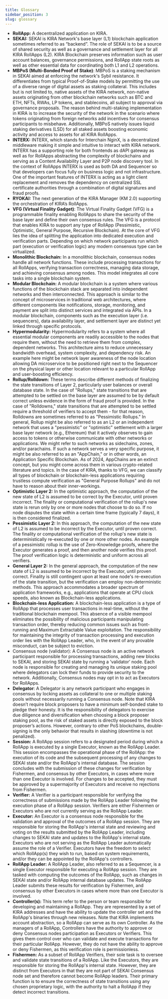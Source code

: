 ```yaml
---
title: Glossary
sidebar_position: 3
slug: glossary
---
```




- **RollApp:** A decentralized application on KIRA.
- **SEKAI:** SEKAI is KIRA Network's base layer (L1) blockchain application sometimes referred to as “backend”. The role of SEKAI is to be a source of shared security as well as a governance and settlement layer for all KIRA RollApps (L2). KIRA Blockchain preserves information such as user account balances, governance permissions, and RollApp state roots as well as other essential data for coordinating both L1 and L2 operations.
- **MBPoS (Multi-Bonded Proof of Stake)**: MBPoS is a staking mechanism in SEKAI aimed at enforcing the network's Sybil resistance. It differentiates from typical Proof-of-Stake models by permitting the use of a diverse range of digital assets as staking collateral. This includes but is not limited to, native assets of the KIRA network, non-native assets originating from other blockchain networks such as BTC and ETH, NFTs, RWAs, LP tokens, and stablecoins, all subject to approval via governance proposals. The reason behind multi-staking implementation in KIRA is to increase the security of the network in the scenario where tokens originating from foreign networks add incentives for consensus participants to misbehave. Additionally, MBPoS natively issues liquid staking derivatives (LSD) for all staked assets boosting economic activity and access to assets for all KIRA RollApps.
- **INTERX:** INTERX, which stands for Interchain NginX, is a decentralized middleware making it simple and intuitive to interact with KIRA network. INTERX has a supporting role for both frontends as dAPI gateway as well as for RollApps abstracting the complexity of blockchains and serving as a Content Availability Layer and P2P node discovery tool. In the context of RollApps INTERX is used as both DA and Sequencer so that developers can focus fully on business logic and not infrastructure. One of the important features of INTERX is acting as a light client replacement and removes the dependency on centralized SSL certificate authorities through a combination of digital signatures and fraud proofs.
- **RYOKAI:** The next generation of the KIRA Manager (KM 2.0) supporting the orchestration of KIRA’s RollApps.
- **VFG (Virtual Finality Gadget)**: The Virtual Finality Gadget (VFG) is a programmable finality enabling RollApps to share the security of the base layer and define their own consensus rules. The VFG is a protocol that enables KIRA to support any type of RollApp (Pessimistic, Optimistic, General Purpose, Recursive Blockchain). At the core of VFG lies the idea of splitting the application into dedicated execution and verification parts. Depending on which network participants run which part (execution or verification logic) any modern consensus type can be virtualized.
- **Monolithic Blockchain:** In a monolithic blockchain, consensus nodes handle all network functions. These include processing transactions for all RollApps, verifying transaction correctness, managing data storage, and achieving consensus among nodes. This model integrates all core tasks into a single blockchain system.
- **Modular Blockchain:** A modular blockchain is a system where various functions of the blockchain stack are separated into independent networks and then interconnected. This approach is similar to the concept of microservices in traditional web architectures, where different components like notifications, storage, monitoring, and payment are split into distinct services and integrated via APIs. In a modular blockchain, components such as the execution layer (i.e. sequencers), data availability layer, and settlement layer are distinct yet linked through specific protocols.
- **Hypermodularity:** Hypermodularity refers to a system where all essential modular components are readily accessible to the nodes that require them, without the need to retrieve them from complex, dependent networks. This architecture aims to reduce unnecessary bandwidth overhead, system complexity, and dependency risk. An example here might be network layer awareness of the node location allowing DA microservice to be positioned right next to the Sequencer on the physical layer or other location relevant to a particular RollApp and user-boosting efficiency.
- **Rollup/Rolldown:** These terms describe different methods of finalizing the state transitions of Layer 2, particularly user balances or overall database state. In the case of "Rollups," state transitions that are attempted to be settled on the base layer are assumed to be by default correct unless evidence in the form of fraud proof is provided. In the case of "Rolldowns," state transitions that are attempted to be settled require a threshold of verifiers to accept them - for that reason, Rolldowns are sometimes referred to as "Pessimistic Rollups." In general, Rollup might be also referred to as an L2 or an independent network that uses a "pessimistic" or "optimistic" settlement with a larger base layer network (e.g., Ethereum) that it actively observes to gain access to tokens or otherwise communicate with other networks or applications. We might refer to such networks as sidechains, zones, and/or parachains. If such a network serves a very specific purpose, it might be also referred to as an "AppChain," or in other words, an Application Specific Blockchain. As of 2024, AppChains are an extinct concept, but you might come across them in various crypto-related literature and topics. In the case of KIRA, thanks to VFG, we can classify all types of blockchain or blockchain-less applications requiring trustless compute verification as "General Purpose Rollups" and do not have to reason about their inner-workings.
- **Optimistic Layer 2:** In the optimistic approach, the computation of the new state of L2 is assumed to be correct by the Executor, until proven incorrect. The finality or computational verification of the rollup's new state is rerun only by one or more nodes that choose to do so. If no node disputes the state within a certain time frame (typically 7 days), it is then considered finalized.
- **Pessimistic Layer 2:** In this approach, the computation of the new state of L2 is assumed to be incorrect by the Executor, until proven correct. The finality or computational verification of the rollup's new state is deterministically re-executed by one or more other nodes. An example of a pessimistic rollup is the use of Zero-Knowledge proofs, where the Executor generates a proof, and then another node verifies this proof. The proof verification logic is deterministic and uniform across all verifiers.
- **General Layer 2:** In the general approach, the computation of the new state of L2 is assumed to be incorrect by the Executor, until proven correct. Finality is still contingent upon at least one node's re-execution of the state transition, but the verification can employ non-deterministic methods. This approach accommodates a broader spectrum of application frameworks, e.g., applications that operate at CPU clock speeds, also known as Blockchain-less applications.
- **Blockchain-less Application:** A blockchain-less application is a type of RollApp that processes user transactions in real-time, without the traditional blockchain mempool. This absence of a visible mempool eliminates the possibility of malicious participants manipulating transaction order, thereby reducing common issues such as front-running and Maximum Extractable Value exploitation. The responsibility for maintaining the integrity of transaction processing and execution order lies with the RollApp Leader, who, in the event of any provable misconduct, can be subject to eviction.
- Consensus node (validator): A Consensus node is an active network participant responsible for processing transactions, adding new blocks to SEKAI, and storing SEKAI state by running a ‘validator’ node. Each node is responsible for creating and managing its unique staking pool where delegators can lock their funds to provide security to the network. Additionally, Consensus nodes may opt in to act as Executors for RollApps.
- **Delegator**: A Delegator is any network participant who engages in consensus by locking assets as collateral to one or multiple staking pools without necessarily running a Consensus node. Note that KIRA doesn’t require block proposers to have a minimum self-bonded stake to pledge their honesty. It is the responsibility of delegators to exercise due diligence and diversification when choosing a block proposer staking pool, as the risk of staked assets is directly exposed to the block proposer’s actions. However, contrary to other PoS blockchains, double-signing is the only behavior that results in slashing (downtime is not penalized).
- **Session:** A RollApp session refers to a designated period during which a RollApp is executed by a single Executor, known as the RollApp Leader. This session encompasses the operational phase of the RollApp: the execution of its code and the subsequent processing of any changes to SEKAI state and/or the RollApp's internal database. The session concludes with the submission of these changes for verification by Fishermen, and consensus by other Executors, in cases where more than one Executor is involved. For changes to be accepted, they must be approved by a supermajority of Executors and receive no rejections from Fishermen.
- **Verifier:** A Verifier is a participant responsible for verifying the correctness of submissions made by the RollApp Leader following the execution phase of a RollApp session. Verifiers are either Fishermen or Executors who are not currently serving as the RollApp Leader.
- **Executor:** An Executor is a consensus node responsible for the validation and approval of the outcomes of a RollApp session. They are responsible for storing the RollApp's internal state and reviewing and voting on the results submitted by the RollApp Leader, including changes to SEKAI state and updates to the RollApp's internal state. Executors who are not serving as the RollApp Leader automatically assume the role of a Verifier. Executors have the freedom to select which RollApp(s) they wish to run, based on system requirements, and/or they can be appointed by the RollApp's controllers.
- **RollApp Leader:** A RollApp Leader, also referred to as a Sequencer, is a single Executor responsible for executing a RollApp session. They are tasked with computing the outcomes of the RollApp, such as changes in SEKAI state and/or RollApp internal database updates. The RollApp Leader submits these results for verification by Fishermen, and consensus by other Executors in cases where more than one Executor is involved.
- **Controller(s):** This term refer to the person or team responsible for developing and maintaining a RollApp. They are represented by a set of KIRA addresses and have the ability to update the controller set and the RollApp's binaries through new releases. Note that KIRA implements account abstraction, so a RollApp can serve as its own Controller. As the managers of a RollApp, Controllers have the authority to approve or deny Consensus nodes participation as Executors or Verifiers. This gives them control over who can validate and execute transactions for their particular RollApp. However, they do not have the ability to approve or deny Fishermen, as this verification role is permissionless.
- **Fishermen:** As a subset of RollApp Verifiers, their sole task is to oversee and validate state transitions of a RollApp. Like the Executors, they are responsible for storing the RollApp's internal state. However, they are distinct from Executors in that they are not part of SEKAI Consensus node set and therefore cannot become RollApp leaders. Their primary function is to ensure the correctness of state transitions using any chosen proprietary logic, with the authority to halt a RollApp if they detect incorrect transitions.
